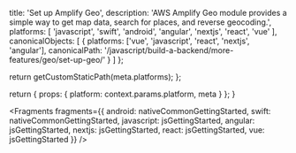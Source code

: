 
  title: 'Set up Amplify Geo',
  description:
    'AWS Amplify Geo module provides a simple way to get map data, search for places, and reverse geocoding.',
  platforms: [
    'javascript',
    'swift',
    'android',
    'angular',
    'nextjs',
    'react',
    'vue'
  ],
  canonicalObjects: [
    {
      platforms: ['vue', 'javascript', 'react', 'nextjs', 'angular'],
      canonicalPath: '/javascript/build-a-backend/more-features/geo/set-up-geo/'
    }
  ]
};

  return getCustomStaticPath(meta.platforms);
};

  return {
    props: {
      platform: context.params.platform,
      meta
    }
  };
}


<Fragments
  fragments={{
    android: nativeCommonGettingStarted,
    swift: nativeCommonGettingStarted,
    javascript: jsGettingStarted,
    angular: jsGettingStarted,
    nextjs: jsGettingStarted,
    react: jsGettingStarted,
    vue: jsGettingStarted
  }}
/>
